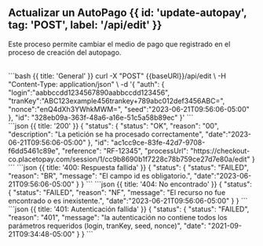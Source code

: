 
## Actualizar un AutoPago {{ id: 'update-autopay', tag: 'POST', label: '/api/edit' }}

Este proceso permite cambiar el medio de pago que registrado en el proceso de creación del autopago.

<Row>
    <Col>
        <ApiReader
            path="/api/edit"
            method="POST"
            api={props.refs}
        />
    </Col>
    <Col sticky>
        <br />
        <CodeGroup title="Solicitud" tag="POST" label="/api/edit">
            ```bash {{ title: 'General' }}
            curl -X "POST" {{baseURl}}/api/edit \
            -H "Content-Type: application/json" \
            -d '{
                "auth": {
                    "login":"aabbccdd1234567890aabbccdd123456",
                    "tranKey":"ABC123example456trankey+789abc012def3456ABC=",
                    "nonce":"enQ4dXh3YWhkMWM=",
                    "seed":"2023-06-21T09:56:06-05:00"
                },
                "id": "328eb09a-363f-48a6-a16e-51c5a58b89ec"
            }'
            ```
        </CodeGroup>
    </Col>
</Row>

<Row>
    <Col>
        <ApiReader
            path="/api/edit"
            method="POST"
            type="response"
            api={props.refs}
        />
    </Col>
    <Col sticky>
        <br />
        <CodeGroup title="Respuesta">
            ```json {{ title: '200' }}
            {
                "status": {
                    "status": "OK",
                    "reason": "00",
                    "description": "La petición se ha procesado correctamente",
                    "date":"2023-06-21T09:56:06-05:00"
                },
                "id": "ac1cc9ce-83fe-42d7-9708-f6dd5461c89e",
                "reference": "RF-12345",
                "processUrl": "https://checkout-co.placetopay.com/session/1/cc9b8690b1f7228c78b759ce27d7e80a/edit"
            }
            ```
            ```json {{ title: '400: Respuesta fallida' }}
            {
                "status": {
                    "status": "FAILED",
                    "reason": "BR",
                    "message": "El campo id es obligatorio.",
                    "date":"2023-06-21T09:56:06-05:00"
                }
            }
            ```
            ```json {{ title: '404: No encontrado' }}
            {
                "status": {
                    "status": "FAILED",
                    "reason": "NF",
                    "message": "El recurso no fue encontrado o es inexistente.",
                    "date":"2023-06-21T09:56:06-05:00"
                }
            }
            ```
            ```json {{ title: '401: Autenticación fallida' }}
            {
                "status": {
                    "status": "FAILED",
                    "reason": "401",
                    "message": "la autenticación no contiene todos los parámetros requeridos (login, tranKey, seed, nonce)",
                    "date": "2021-09-21T09:34:48-05:00"
                }
            }
            ```
        </CodeGroup>
    </Col>
</Row>

